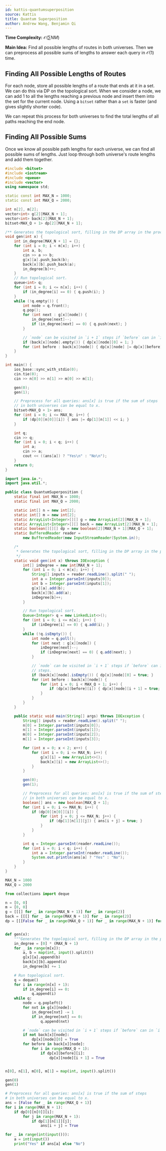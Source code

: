 ```yaml
---
id: kattis-quantumsuperposition
source: Kattis
title: Quantum Superposition
author: Andrew Wang, Benjamin Qi
---
```


**Time Complexity:** $\mathcal{O}(\sum NM)$

**Main Idea:** Find all possible lengths of routes in both universes. Then we
can preprocess all possible sums of lengths to answer each query in
$\mathcal{O}(1)$ time.

## Finding All Possible Lengths of Routes

For each node, store all possible lengths of a route that ends at it in a set.
We can do this via DP on the topological sort. When we consider a node, we can
add 1 to all the lengths reaching a previous node and insert them into the set
for the current node. Using a `bitset` rather than a `set` is faster (and gives
slightly shorter code).

We can repeat this process for both universes to find the total lengths of all
paths reaching the end node.

## Finding All Possible Sums

Once we know all possible path lengths for each universe, we can find all
possible sums of lengths. Just loop through both universe's route lengths and
add them together.

<LanguageSection>
<CPPSection>

```cpp
#include <bitset>
#include <iostream>
#include <queue>
#include <vector>
using namespace std;

static const int MAX_N = 1000;
static const int MAX_Q = 2000;

int n[2], m[2];
vector<int> g[2][MAX_N + 1];
vector<int> back[2][MAX_N + 1];
bitset<MAX_Q + 1> dp[2][MAX_N + 1];

/** Generates the topological sort, filling in the DP array in the process. */
void gen(int x) {
	int in_degree[MAX_N + 1] = {};
	for (int i = 0; i < m[x]; i++) {
		int a, b;
		cin >> a >> b;
		g[x][a].push_back(b);
		back[x][b].push_back(a);
		in_degree[b]++;
	}
	// Run topological sort.
	queue<int> q;
	for (int i = 0; i <= n[x]; i++) {
		if (in_degree[i] == 0) { q.push(i); }
	}
	while (!q.empty()) {
		int node = q.front();
		q.pop();
		for (int next : g[x][node]) {
			in_degree[next]--;
			if (in_degree[next] == 0) { q.push(next); }
		}

		// `node` can be visited in `i + 1` steps if `before` can in `i` steps.
		if (back[x][node].empty()) { dp[x][node][0] = 1; }
		for (int before : back[x][node]) { dp[x][node] |= dp[x][before] << 1; }
	}
}

int main() {
	ios_base::sync_with_stdio(0);
	cin.tie(0);
	cin >> n[0] >> n[1] >> m[0] >> m[1];

	gen(0);
	gen(1);

	// Preprocess for all queries: ans[x] is true if the sum of steps
	// in both universes can be equal to x.
	bitset<MAX_Q + 1> ans;
	for (int i = 0; i <= MAX_N; i++) {
		if (dp[0][n[0]][i]) { ans |= dp[1][n[1]] << i; }
	}

	int q;
	cin >> q;
	for (int i = 0; i < q; i++) {
		int a;
		cin >> a;
		cout << ((ans[a]) ? "Yes\n" : "No\n");
	}
	return 0;
}
```

</CPPSection>
<JavaSection>

```java
import java.io.*;
import java.util.*;

public class QuantumSuperposition {
	static final int MAX_N = 1000;
	static final int MAX_Q = 2000;

	static int[] n = new int[2];
	static int[] m = new int[2];
	static ArrayList<Integer>[][] g = new ArrayList[2][MAX_N + 1];
	static ArrayList<Integer>[][] back = new ArrayList[2][MAX_N + 1];
	static boolean[][][] dp = new boolean[2][MAX_N + 1][MAX_Q + 1];
	static BufferedReader reader =
	    new BufferedReader(new InputStreamReader(System.in));

	/*
	 * Generates the topological sort, filling in the DP array in the process.
	 */
	static void gen(int x) throws IOException {
		int[] inDegree = new int[MAX_N + 1];
		for (int i = 0; i < m[x]; i++) {
			String[] inputs = reader.readLine().split(" ");
			int a = Integer.parseInt(inputs[0]);
			int b = Integer.parseInt(inputs[1]);
			g[x][a].add(b);
			back[x][b].add(a);
			inDegree[b]++;
		}

		// Run topological sort.
		Queue<Integer> q = new LinkedList<>();
		for (int i = 0; i <= n[x]; i++) {
			if (inDegree[i] == 0) { q.add(i); }
		}
		while (!q.isEmpty()) {
			int node = q.poll();
			for (int next : g[x][node]) {
				inDegree[next]--;
				if (inDegree[next] == 0) { q.add(next); }
			}

			// `node` can be visited in `i + 1` steps if `before` can in `i`
			// steps.
			if (back[x][node].isEmpty()) { dp[x][node][0] = true; }
			for (int before : back[x][node]) {
				for (int i = 0; i < MAX_Q + 1; i++) {
					if (dp[x][before][i]) { dp[x][node][i + 1] = true; }
				}
			}
		}
	}

	public static void main(String[] args) throws IOException {
		String[] inputs = reader.readLine().split(" ");
		n[0] = Integer.parseInt(inputs[0]);
		n[1] = Integer.parseInt(inputs[1]);
		m[0] = Integer.parseInt(inputs[2]);
		m[1] = Integer.parseInt(inputs[3]);

		for (int x = 0; x < 2; x++) {
			for (int i = 0; i <= MAX_N; i++) {
				g[x][i] = new ArrayList<>();
				back[x][i] = new ArrayList<>();
			}
		}

		gen(0);
		gen(1);

		// Preprocess for all queries: ans[x] is true if the sum of steps
		// in both universes can be equal to x.
		boolean[] ans = new boolean[MAX_Q + 1];
		for (int i = 0; i <= MAX_N; i++) {
			if (dp[0][n[0]][i]) {
				for (int j = 0; j <= MAX_N; j++) {
					if (dp[1][n[1]][j]) { ans[i + j] = true; }
				}
			}
		}

		int q = Integer.parseInt(reader.readLine());
		for (int i = 0; i < q; i++) {
			int a = Integer.parseInt(reader.readLine());
			System.out.println(ans[a] ? "Yes" : "No");
		}
	}
}
```

</JavaSection>
<PySection>

```py
MAX_N = 1000
MAX_Q = 2000

from collections import deque

n = [0, 0]
m = [0, 0]
g = [[[] for _ in range(MAX_N + 1)] for _ in range(2)]
back = [[[] for _ in range(MAX_N + 1)] for _ in range(2)]
dp = [[[False for _ in range(MAX_Q + 1)] for _ in range(MAX_N + 1)] for _ in range(2)]


def gen(x):
	"""Generates the topological sort, filling in the DP array in the process."""
	in_degree = [0] * (MAX_N + 1)
	for _ in range(m[x]):
		a, b = map(int, input().split())
		g[x][a].append(b)
		back[x][b].append(a)
		in_degree[b] += 1

	# Run topological sort.
	q = deque()
	for i in range(n[x] + 1):
		if in_degree[i] == 0:
			q.append(i)
	while q:
		node = q.popleft()
		for nxt in g[x][node]:
			in_degree[nxt] -= 1
			if in_degree[nxt] == 0:
				q.append(nxt)

		# `node` can be visited in `i + 1` steps if `before` can in `i` steps.
		if not back[x][node]:
			dp[x][node][0] = True
		for before in back[x][node]:
			for i in range(MAX_Q + 1):
				if dp[x][before][i]:
					dp[x][node][i + 1] = True


n[0], n[1], m[0], m[1] = map(int, input().split())

gen(0)
gen(1)

# Preprocess for all queries: ans[x] is true if the sum of steps
# in both universes can be equal to x.
ans = [False for _ in range(MAX_Q + 1)]
for i in range(MAX_N + 1):
	if dp[0][n[0]][i]:
		for j in range(MAX_N + 1):
			if dp[1][n[1]][j]:
				ans[i + j] = True

for _ in range(int(input())):
	a = int(input())
	print("Yes" if ans[a] else "No")
```

</PySection>
</LanguageSection>
